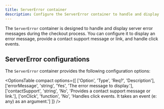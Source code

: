 ```yaml
---
title: ServerError container
description: Configure the ServerError container to handle and display server error messages during checkout.
---
```



The `ServerError` container is designed to handle and display server error messages during the checkout process. You can configure it to display an error message, provide a contact support message or link, and handle click events.

## ServerError configurations

The `ServerError` container provides the following configuration options:

<OptionsTable
  compact
  options={[
    ['Option', 'Type', 'Req?', 'Description'],
    ['errorMessage', 'string', 'Yes', 'The error message to display.'],
    ['contactSupport', 'string', 'No', 'Provides a contact support message or link.'],
    ['onClick', 'function', 'No', 'Handles click events. It takes an event (e: any) as an argument.']
  ]}
/>